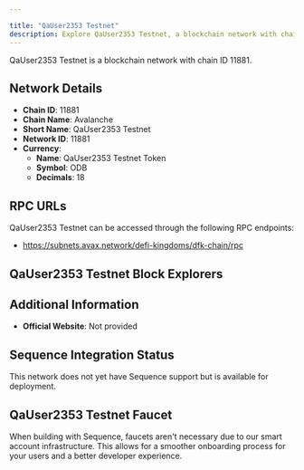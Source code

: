 ```yaml
---

title: "QaUser2353 Testnet"
description: Explore QaUser2353 Testnet, a blockchain network with chain ID 11881. Learn about its native currency, QaUser2353 Testnet Token, and how to interact with the network.
---
```




QaUser2353 Testnet is a blockchain network with chain ID 11881.

## Network Details

- **Chain ID**: 11881
- **Chain Name**: Avalanche
- **Short Name**: QaUser2353 Testnet
- **Network ID**: 11881
- **Currency**: 
  - **Name**: QaUser2353 Testnet Token
  - **Symbol**: ODB
  - **Decimals**: 18

## RPC URLs

QaUser2353 Testnet can be accessed through the following RPC endpoints:

- https://subnets.avax.network/defi-kingdoms/dfk-chain/rpc

## QaUser2353 Testnet Block Explorers



## Additional Information

- **Official Website**: Not provided

## Sequence Integration Status

This network does not yet have Sequence support but is available for deployment.

## QaUser2353 Testnet Faucet

When building with Sequence, faucets aren't necessary due to our smart account infrastructure. This allows for a smoother onboarding process for your users and a better developer experience.

